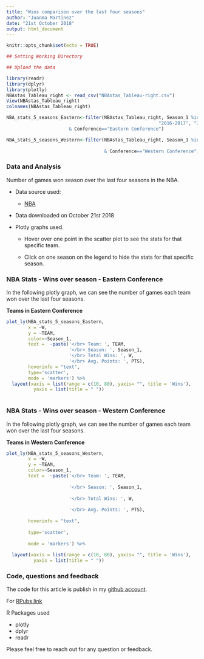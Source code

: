 ```yaml
---
title: "Wins comparison over the last four seasons"
author: "Juanma Martinez"
date: "21st October 2018"
output: html_document
---
```


```r
knitr::opts_chunk$set(echo = TRUE)

## Setting Working Directory

## Upload the data

library(readr)
library(dplyr)
library(plotly)
NBAstas_Tableau_right <- read_csv("NBAstas_Tableau-right.csv")
View(NBAstas_Tableau_right)
colnames(NBAstas_Tableau_right)

NBA_stats_5_seasons_Eastern<-filter(NBAstas_Tableau_right, Season_1 %in% c("2013-2014", "2014-2015",
                                                        "2016-2017", "2017-2018") 
                       & Conference=="Eastern Conference")

NBA_stats_5_seasons_Western<-filter(NBAstas_Tableau_right, Season_1 %in% c("2013-2014", "2014-2015",
                                                                           "2016-2017", "2017-2018") 
                                    & Conference=="Western Conference")

```


### Data and Analysis

Number of games won season over the last four seasons in the NBA.

* Data source used:

    + [NBA](https://stats.nba.com/) 


* Data downloaded on October 21st 2018

* Plotly graphs used.

    + Hover over one point in the scatter plot to see the stats for that specific team.

    +  Click on one season on the legend to hide the stats for that specific season.



### NBA Stats - Wins over season - Eastern Conference


In the following plotly graph, we can see the number of games each team won over the last four seasons.

**Teams in Eastern Conference**


```r
plot_ly(NBA_stats_5_seasons_Eastern, 
        x = ~W, 
        y = ~TEAM,
        color=~Season_1,
        text =  ~paste('</br> Team: ', TEAM,
                       '</br> Season: ', Season_1,
                       '</br> Total Wins: ', W,
                       '</br> Avg. Points: ', PTS),
        hoverinfo = "text",
        type='scatter',
        mode = 'markers') %>%
  layout(xaxis = list(range = c(10, 80), yaxis= "", title = 'Wins'),
          yaxis = list(title = " "))
                      
```


### NBA Stats - Wins over season - Western Conference


In the following plotly graph, we can see the number of games each team won over the last four seasons.

**Teams in Western Conference**



```r
plot_ly(NBA_stats_5_seasons_Western, 
        x = ~W, 
        y = ~TEAM,
        color=~Season_1,
        text =  ~paste('</br> Team: ', TEAM,
                       
                       '</br> Season: ', Season_1,
                       
                       '</br> Total Wins: ', W,
                       
                       '</br> Avg. Points: ', PTS),
        
        hoverinfo = "text",
        
        type='scatter',
        
        mode = 'markers') %>%
  
  layout(xaxis = list(range = c(10, 80), yaxis= "", title = 'Wins'),
          yaxis = list(title = " "))
```

### Code, questions and feedback

The code for this article is publish in my [github account](https://github.com/JuanmaMN).  

For [RPubs link](http://rpubs.com/Juanma7/431945)

R Packages used 

- plotly
- dplyr
- readr

Please feel free to reach out for any question or feedback.